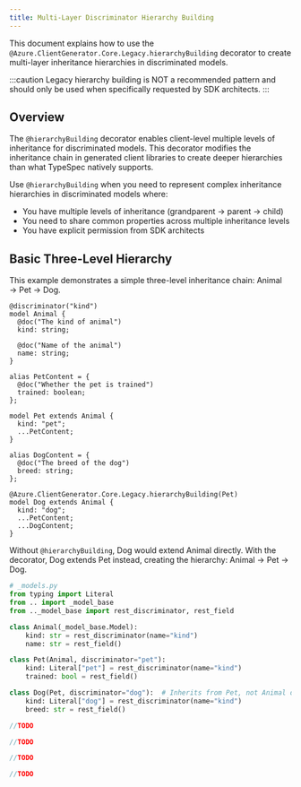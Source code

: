 ```yaml
---
title: Multi-Layer Discriminator Hierarchy Building
---
```



This document explains how to use the `@Azure.ClientGenerator.Core.Legacy.hierarchyBuilding` decorator to create multi-layer inheritance hierarchies in discriminated models.

:::caution
Legacy hierarchy building is NOT a recommended pattern and should only be used when specifically requested by SDK architects.
:::

## Overview

The `@hierarchyBuilding` decorator enables client-level multiple levels of inheritance for discriminated models. This decorator modifies the inheritance chain in generated client libraries to create deeper hierarchies than what TypeSpec natively supports.

Use `@hierarchyBuilding` when you need to represent complex inheritance hierarchies in discriminated models where:

- You have multiple levels of inheritance (grandparent → parent → child)
- You need to share common properties across multiple inheritance levels
- You have explicit permission from SDK architects

## Basic Three-Level Hierarchy

This example demonstrates a simple three-level inheritance chain: Animal → Pet → Dog.

<ClientTabs>
<ClientTabItem lang="typespec">

```typespec
@discriminator("kind")
model Animal {
  @doc("The kind of animal")
  kind: string;

  @doc("Name of the animal")
  name: string;
}

alias PetContent = {
  @doc("Whether the pet is trained")
  trained: boolean;
};

model Pet extends Animal {
  kind: "pet";
  ...PetContent;
}

alias DogContent = {
  @doc("The breed of the dog")
  breed: string;
};

@Azure.ClientGenerator.Core.Legacy.hierarchyBuilding(Pet)
model Dog extends Animal {
  kind: "dog";
  ...PetContent;
  ...DogContent;
}
```

Without `@hierarchyBuilding`, Dog would extend Animal directly. With the decorator, Dog extends Pet instead, creating the hierarchy: Animal → Pet → Dog.

</ClientTabItem>
<ClientTabItem lang="python">

```python
# _models.py
from typing import Literal
from .. import _model_base
from .._model_base import rest_discriminator, rest_field

class Animal(_model_base.Model):
    kind: str = rest_discriminator(name="kind")
    name: str = rest_field()

class Pet(Animal, discriminator="pet"):
    kind: Literal["pet"] = rest_discriminator(name="kind")
    trained: bool = rest_field()

class Dog(Pet, discriminator="dog"):  # Inherits from Pet, not Animal directly
    kind: Literal["dog"] = rest_discriminator(name="kind")
    breed: str = rest_field()
```

</ClientTabItem>
<ClientTabItem lang="csharp">

```csharp
//TODO
```

</ClientTabItem>
<ClientTabItem lang="typescript">

```typescript
//TODO
```

</ClientTabItem>
<ClientTabItem lang="java">

```java
//TODO
```

</ClientTabItem>
<ClientTabItem lang="go">

```go
//TODO
```
